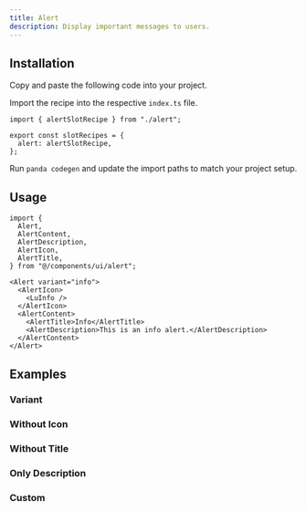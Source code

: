 ```yaml
---
title: Alert
description: Display important messages to users.
---
```


<ComponentPreview name="alert-demo" />

## Installation

<Steps>

<Step>Copy and paste the following code into your project.</Step>

<ComponentSource name="alert.ts" type="slot-recipe" />

<ComponentSource name="alert.tsx" type="component" />

<Step>Import the recipe into the respective `index.ts` file.</Step>

```tsx
import { alertSlotRecipe } from "./alert";

export const slotRecipes = {
  alert: alertSlotRecipe,
};
```

<Step>Run `panda codegen` and update the import paths to match your project setup.</Step>

</Steps>

## Usage

```tsx
import {
  Alert,
  AlertContent,
  AlertDescription,
  AlertIcon,
  AlertTitle,
} from "@/components/ui/alert";
```

```tsx
<Alert variant="info">
  <AlertIcon>
    <LuInfo />
  </AlertIcon>
  <AlertContent>
    <AlertTitle>Info</AlertTitle>
    <AlertDescription>This is an info alert.</AlertDescription>
  </AlertContent>
</Alert>
```

## Examples

### Variant

<ComponentPreview name="alert-variant" />

### Without Icon

<ComponentPreview name="alert-without-icon" />

### Without Title

<ComponentPreview name="alert-without-title" />

### Only Description

<ComponentPreview name="alert-only-description" />

### Custom

<ComponentPreview name="alert-custom" />
